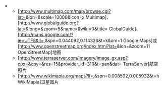 {{geolinks-start|{{{1}}}|{{{2}}}|{{{3}}}|type:city}}
** [http://www.multimap.com/map/browse.cgi?lat={{{1}}}&lon={{{2}}}&scale=10000&icon=x Multimap]、[http://www.globalguide.org?lat={{{1}}}&long={{{2}}}&zoom=5&name={{PAGENAMEE}}&wiki=0&title={{PAGENAMEE}} GlobalGuide]、[http://maps.google.com/?ie=UTF8&ll={{{1}}},{{{2}}}&spn=0.044092,0.114326&t=k&om=1 Google Maps]或[http://www.openstreetmap.org/index.html?lat={{{1}}}&lon={{{2}}}&zoom=11 OpenStreetMap]地图
** [http://www.terraserver.com/imagery/image_gx.asp?cpx={{{2}}}&cpy={{{1}}}&res=15&provider_id=310&t=pan&dat= TerraServer]航空照片
** [http://www.wikimapia.org/maps?ll={{{1}}},{{{2}}}&spn=0.008592,0.005932&t=h WikiMapia]卫星图片
<noinclude>
[[Category:經緯模板|{{PAGENAME}}]]</noinclude>